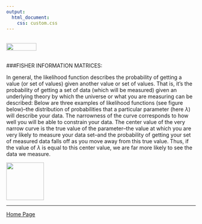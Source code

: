 ```yaml
---
output: 
  html_document:
    css: custom.css
---
```


<br>
<a href="http://rinterested.github.io/statistics/index.html">
<img HEIGHT="20" WIDTH="80" src="https://cloud.githubusercontent.com/assets/9312897/10556783/a27a26fa-745c-11e5-9b1a-2d5bd737387a.PNG"></a>
<br><br>

###FISHER INFORMATION MATRICES:
<br>

In general, the likelihood function describes the probability of getting a value (or set of values) given another value or set of values. That is, it's the probability of getting a set of data (which will be measured) given an underlying theory by which the universe or what you are measuring can be described:
\begin{equation}
\mathcal{L} \equiv \Pr[\text{data | theory}]
\end{equation}
\noindent Below are three examples of likelihood functions (see figure \ref{likeli_graph} below)--the distribution of probabilities that a particular parameter (here $\lambda$) will describe your data. The narrowness of the curve corresponds to how well you will be able to constrain your data. The center value of the very narrow curve is the true value of the parameter--the value at which you are very likely to measure your data set--and the probability of getting your set of measured data falls off as you move away from this true value. Thus, if the value of $\lambda$ is equal to this center value, we are far more likely to see the data we measure.

<img src="https://user-images.githubusercontent.com/9312897/31625462-2928f576-b274-11e7-8e74-d0ce02f8b41a.jpg" width=100>


---

<a href="http://rinterested.github.io/statistics/index.html">Home Page</a>
